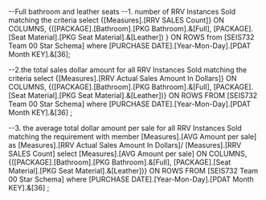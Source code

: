--Full bathroom and leather seats
--1. number of RRV Instances Sold matching the criteria
select {[Measures].[RRV SALES Count]} ON COLUMNS,
	{([PACKAGE].[Bathroom].[PKG Bathroom].&[Full], [PACKAGE].[Seat Material].[PKG Seat Material].&[Leather])
	} ON ROWS
 from [SEIS732 Team 00 Star Schema]
 where [PURCHASE DATE].[Year-Mon-Day].[PDAT Month KEY].&[36];


--2.the total sales dollar amount for all RRV Instances Sold matching the criteria
select	{[Measures].[RRV Actual Sales Amount In Dollars]}	ON COLUMNS,
{([PACKAGE].[Bathroom].[PKG Bathroom].&[Full], [PACKAGE].[Seat Material].[PKG Seat Material].&[Leather])} ON ROWS
	FROM [SEIS732 Team 00 Star Schema]
	where	 [PURCHASE DATE].[Year-Mon-Day].[PDAT Month KEY].&[36] ;

--3. the average total dollar amount per sale for all RRV Instances Sold matching the requirement
with member [Measures].[AVG Amount per sale] as
[Measures].[RRV Actual Sales Amount In Dollars]/  [Measures].[RRV SALES Count]
select	[Measures].[AVG Amount per sale] ON COLUMNS,
		{([PACKAGE].[Bathroom].[PKG Bathroom].&[Full], [PACKAGE].[Seat Material].[PKG Seat Material].&[Leather])} ON ROWS
		FROM [SEIS732 Team 00 Star Schema]
		where	 [PURCHASE DATE].[Year-Mon-Day].[PDAT Month KEY].&[36] ;

